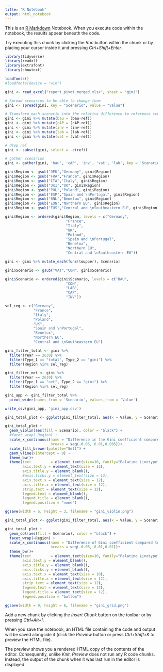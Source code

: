 ```yaml
---
title: "R Notebook"
output: html_notebook
---
```


This is an [R Markdown](http://rmarkdown.rstudio.com) Notebook. When you execute code within the notebook, the results appear beneath the code. 

Try executing this chunk by clicking the *Run* button within the chunk or by placing your cursor inside it and pressing *Ctrl+Shift+Enter*. 

```r
library(tidyverse)
library(readxl)
library(extrafont)
library(showtext)

loadfonts()
#loadfonts(device = "win")
```

```r
gini <- read_excel("report_pivot_merged.xlsx", sheet = "gini")

# Spread scenarios to be able to change them
gini <- spread(gini, key = "Scenario", value = "Value")

# Transform each scenario into the relative difference to reference scenario
gini <- gini %>% mutate(bau = (bau-ref))
gini <- gini %>% mutate(cAP = (cAP-ref))
gini <- gini %>% mutate(inv = (inv-ref))
gini <- gini %>% mutate(lab = (lab-ref))
gini <- gini %>% mutate(vat = (vat-ref))

# drop ref
gini <- subset(gini, select = -c(ref))

# gather scenarios
gini <- gather(gini, 'bau', 'cAP', 'inv', 'vat', 'lab', key = 'Scenario', value = 'Value')

gini$Region <- gsub("DEU","Germany", gini$Region)
gini$Region <- gsub("FRA","France", gini$Region)
gini$Region <- gsub("ITA","Italy", gini$Region)
gini$Region <- gsub("UKI","UK", gini$Region)
gini$Region <- gsub("POL","Poland", gini$Region)
gini$Region <- gsub("ESP","Spain and \nPortugal", gini$Region)
gini$Region <- gsub("BNL","Benelux", gini$Region)
gini$Region <- gsub("EUN","Northern EU", gini$Region)
gini$Region <- gsub("EUS","Central and \nSoutheastern EU", gini$Region)

gini$Region <- ordered(gini$Region, levels = c("Germany",
                            "France",
                            "Italy",
                            "UK",
                            "Poland",
                            "Spain and \nPortugal",
                            "Benelux",
                            "Northern EU",
                            "Central and \nSoutheastern EU"))

gini <- gini %>% mutate_each(funs(toupper), Scenario)

gini$Scenario <- gsub("VAT","CON", gini$Scenario)

gini$Scenario <- ordered(gini$Scenario, levels = c("BAU",
                            "CON",
                            "LAB",
                            "CAP",
                            "INV"))

```

```r
sel_reg <- c("Germany",
             "France",
             "Italy",
             "Poland",
             "UK",
             "Spain and \nPortugal",
             "Benelux",
             "Northern EU",
             "Central and \nSoutheastern EU")

```

```r
gini_filter_total <- gini %>%
  filter(Year == 2030) %>%
  filter(Type_1 == "total", Type_2 == "gini") %>%
  filter(Region %in% sel_reg)

gini_filter_net <- gini %>%
  filter(Year == 2030) %>%
  filter(Type_1 == "net", Type_2 == "gini") %>%
  filter(Region %in% sel_reg)

```

```r
gini_app <- gini_filter_total %>%
  pivot_wider(names_from = 'Scenario', values_from = 'Value')

write_csv(gini_app, 'gini_app.csv')
```

```r
gini_total_plot <- ggplot(gini_filter_total, aes(x = Value, y = Scenario))

gini_total_plot +
  geom_violin(aes(fill = Scenario), color = "black") +
  #facet_wrap(~Region) +
  scale_x_continuous(name = "Difference in the Gini coefficient compared to reference scenario",
                     breaks = seq(-0.06, 0.01,0.005))+
  scale_fill_brewer(palette="Set1") +
  geom_vline(xintercept = 0) +
  theme_bw()+
  theme(text         = element_text(size=10, family="Palatino Linotype"),
        axis.text.y = element_text(size = 12),
        axis.title.y = element_blank(),
        #axis.ticks.y = element_text(size = 12),
        axis.text.x = element_text(size = 12),
        axis.title.x = element_text(size = 12),
        strip.text = element_text(size = 12),
        legend.text = element_blank(),
        legend.title = element_blank(),
        legend.position = "none")

ggsave(width = 6, height = 3, filename = "gini_violin.png")

```
```r
gini_total_plot <- ggplot(gini_filter_total, aes(x = Value, y = Scenario))

gini_total_plot +
  geom_col(aes(fill = Scenario), color = "black") +
  facet_wrap(~Region) +
  scale_x_continuous(name = "Difference of Gini coefficient compared to reference scenario",
                     breaks = seq(-0.06, 0.01,0.01))+
  theme_bw()+
  theme(text         = element_text(size=10, family="Palatino Linotype"),
        axis.text.y = element_blank(),
        axis.title.y = element_blank(),
        axis.ticks.y = element_blank(),
        axis.text.x = element_text(size = 10),
        axis.title.x = element_text(size = 12),
        strip.text = element_text(size = 12),
        legend.text = element_text(size = 12),
        legend.title = element_text(size = 12),
        legend.position = "bottom")

ggsave(width = 9, height = 6, filename = "gini_grid.png")

```
Add a new chunk by clicking the *Insert Chunk* button on the toolbar or by pressing *Ctrl+Alt+I*.

When you save the notebook, an HTML file containing the code and output will be saved alongside it (click the *Preview* button or press *Ctrl+Shift+K* to preview the HTML file).

The preview shows you a rendered HTML copy of the contents of the editor. Consequently, unlike *Knit*, *Preview* does not run any R code chunks. Instead, the output of the chunk when it was last run in the editor is displayed.
